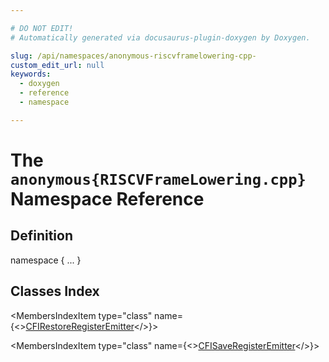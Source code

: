 ```yaml
---

# DO NOT EDIT!
# Automatically generated via docusaurus-plugin-doxygen by Doxygen.

slug: /api/namespaces/anonymous-riscvframelowering-cpp-
custom_edit_url: null
keywords:
  - doxygen
  - reference
  - namespace

---
```





# The `anonymous{RISCVFrameLowering.cpp}` Namespace Reference

<DoxygenPage pluginConfig={pluginConfig}>



## Definition

<CodeBlock>namespace &#123; ... &#125;</CodeBlock>

## Classes Index

<MembersIndex>

<MembersIndexItem
  type="class"
  name={<><a href="/docs/api/classes/anonymous-namespace-riscvframelowering-cpp-/cfirestoreregisteremitter">CFIRestoreRegisterEmitter</a></>}>
</MembersIndexItem>

<MembersIndexItem
  type="class"
  name={<><a href="/docs/api/classes/anonymous-namespace-riscvframelowering-cpp-/cfisaveregisteremitter">CFISaveRegisterEmitter</a></>}>
</MembersIndexItem>

</MembersIndex>


</DoxygenPage>
